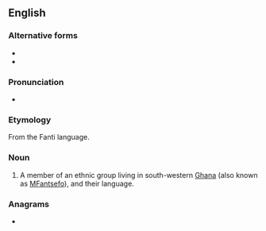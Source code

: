 {{also|fanti|fántǐ}}
==English==
{{wikipedia}}

===Alternative forms===
* {{l|en|Fantee}}
* {{l|en|Fante}}

===Pronunciation===
* {{IPA|/ˈfænti/|lang=en}}

===Etymology===
From the Fanti language.

===Noun===
{{en-noun}}

# A member of an ethnic group living in south-western [[Ghana]] (also known as [[MFantsefo]]), and their language.

===Anagrams===
* {{anagrams|en|faint|fitna}}